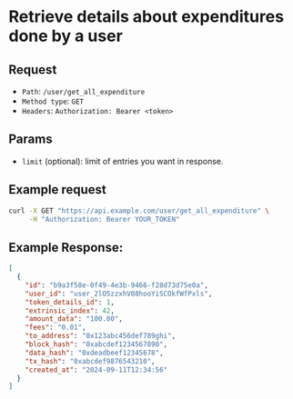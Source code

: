 
# Retrieve details about expenditures done by a user

## Request

- `Path`: `/user/get_all_expenditure`
- `Method type`: `GET`
- `Headers`: `Authorization: Bearer <token>`

## Params

- `limit` (optional): limit of entries you want in response.

## Example request

```bash
curl -X GET "https://api.example.com/user/get_all_expenditure" \
     -H "Authorization: Bearer YOUR_TOKEN"
```

## Example Response:

```json
[
  {
    "id": "b9a3f58e-0f49-4e3b-9466-f28d73d75e0a",
    "user_id": "user_2lO5zzxhV08hooYiSCOkfWfPxls",
    "token_details_id": 1,
    "extrinsic_index": 42,
    "amount_data": "100.00",
    "fees": "0.01",
    "to_address": "0x123abc456def789ghi",
    "block_hash": "0xabcdef1234567890",
    "data_hash": "0xdeadbeef12345678",
    "tx_hash": "0xabcdef9876543210",
    "created_at": "2024-09-11T12:34:56"
  }
]
```